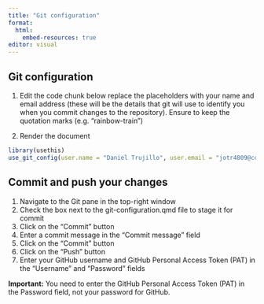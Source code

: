 ```yaml
---
title: "Git configuration"
format:
  html:
    embed-resources: true
editor: visual
---
```


## Git configuration

1.  Edit the code chunk below replace the placeholders with your name and email address (these will be the details that git will use to identify you when you commit changes to the repository). Ensure to keep the quotation marks (e.g. "rainbow-train")

2.  Render the document

```r
library(usethis)
use_git_config(user.name = "Daniel Trujillo", user.email = "jotr4809@colorado.edu")
```

## Commit and push your changes

1.  Navigate to the Git pane in the top-right window
2.  Check the box next to the git-configuration.qmd file to stage it for commit
3.  Click on the "Commit" button
4.  Enter a commit message in the "Commit message" field
5.  Click on the "Commit" button
6.  Click on the "Push" button
7.  Enter your GitHub username and GitHub Personal Access Token (PAT) in the "Username" and "Password" fields

**Important:** You need to enter the GitHub Personal Access Token (PAT) in the Password field, not your password for GitHub.
